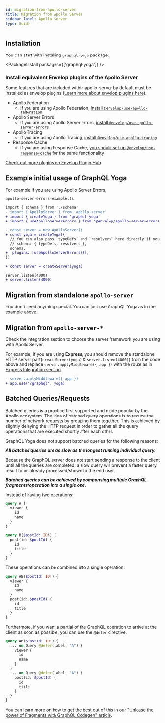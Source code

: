 ```yaml
---
id: migration-from-apollo-server
title: Migration from Apollo Server
sidebar_label: Apollo Server
type: Guide
---
```


## Installation

You can start with installing `graphql-yoga` package.

<PackageInstall packages={['graphql-yoga']} />

### Install equivalent **Envelop** plugins of the Apollo Server

Some features that are included within apollo-server by default must be installed as envelop plugins ([Learn more about envelop plugins here](/docs/features/envelop-plugins)).

- Apollo Federation
  - If you are using Apollo Federation, [install `@envelop/use-apollo-federation`](https://www.envelop.dev/plugins/use-apollo-federation)
- Apollo Server Errors
  - If you are using Apollo Server errors, [install `@envelop/use-apollo-server-errors`](https://www.envelop.dev/plugins/use-apollo-server-errors)
- Apollo Tracing
  - If you are using Apollo Tracing, [install `@envelop/use-apollo-tracing`](https://www.envelop.dev/plugins/use-apollo-tracing)
- Response Cache
  - If you are using Response Cache, [you should set up `@envelop/use-response-cache`](https://www.envelop.dev/plugins/use-response-cache) for the same functionality

[Check out more plugins on Envelop Plugin Hub](https://www.envelop.dev/plugins)

## Example initial usage of GraphQL Yoga

For example if you are using Apollo Server Errors;

`apollo-server-errors-example.ts`

```diff
import { schema } from './schema'
- import { ApolloServer } from 'apollo-server'
+ import { createYoga } from 'graphql-yoga'
+ import { useApolloServerErrors } from '@envelop/apollo-server-errors'

- const server = new ApolloServer({
+ const yoga = createYoga({
  // You can also pass `typeDefs` and `resolvers` here directly if you previously use `ApolloServer` constructor to build your `GraphQLSchema`
  // schema: { typeDefs, resolvers },
  schema,
+  plugins: [useApolloServerErrors()],
})

+ const server = createServer(yoga)

server.listen(4000)
+ server.listen(4000)
```

## Migration from standalone `apollo-server`

You don't need anything special. You can just use GraphQL Yoga as in the example above.

## Migration from `apollo-server-*`

Check the integration section to choose the server framework you are using with Apollo Server.

For example, if you are using **Express**, you should remove the standalone HTTP server part(`createServer(yoga)` & `server.listen(4000)`) from the code above and replace `server.applyMiddleware({ app })` with the route as in [Express Integration section](/docs/integrations/integration-with-express)

```diff
- server.applyMiddleware({ app })
+ app.use('/graphql', yoga)
```

## Batched Queries/Requests

Batched queries is a practice first supported and made popular by the Apollo ecosystem.
The idea of batched query operations is to reduce the number of network requests by grouping them together.
This is achieved by slightly delaying the HTTP request in order to gather all the query operations that are executed shortly after each other.

GraphQL Yoga does not support batched queries for the following reasons:

**_All batched queries are as slow as the longest running individual query._**

Because the GraphQL server does not start sending a response to the client until all the queries are completed, a slow query will prevent a faster query result to be already processed/shown to the end user.

**_Batched queries can ba achieved by componsing multiple GraphQL fragments/operation into a single one._**

Instead of having two operations:

```graphql
query A {
  viewer {
    id
    name
  }
}
```

```graphql
query B($postId: ID!) {
  post(id: $postId) {
    id
    title
  }
}
```

These operations can be combined into a single operation:

```graphql
query AB($postId: ID!) {
  viewer {
    id
    name
  }
  post(id: $postId) {
    id
    title
  }
}
```

Furthermore, if you want a partial of the GraphQL operation to arrive at the client as soon as possible, you can use the `@defer` directive.

```graphql
query AB($postId: ID!) {
  ... on Query @defer(label: "A") {
    viewer {
      id
      name
    }
  }
  ... on Query @defer(label: "A") {
    post(id: $postId) {
      id
      title
    }
  }
}
```

You can learn more on how to get the best out of this in our ["Unlease the power of Fragments with GraphQL Codegen" article](https://the-guild.dev/blog/unleash-the-power-of-fragments-with-graphql-codegen).
